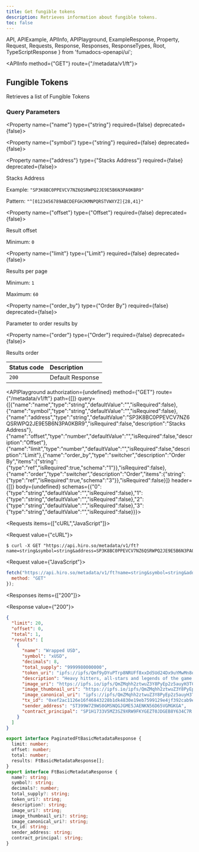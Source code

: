 ```yaml
---
title: Get fungible tokens
description: Retrieves information about fungible tokens.
toc: false
---
```


  API,
  APIExample,
  APIInfo,
  APIPlayground,
  ExampleResponse,
  Property,
  Request,
  Requests,
  Response,
  Responses,
  ResponseTypes,
  Root,
  TypeScriptResponse
} from 'fumadocs-openapi/ui';

<Root baseUrl="https://api.hiro.so">

<API>

<APIInfo method={"GET"} route={"/metadata/v1/ft"}>

## Fungible Tokens

Retrieves a list of Fungible Tokens

### Query Parameters

<Property name={"name"} type={"string"} required={false} deprecated={false}>

</Property>

<Property name={"symbol"} type={"string"} required={false} deprecated={false}>

</Property>

<Property name={"address"} type={"Stacks Address"} required={false} deprecated={false}>

Stacks Address

<span>Example: `"SP3K8BC0PPEVCV7NZ6QSRWPQ2JE9E5B6N3PA0KBR9"`</span>

<span>Pattern: `"^[0123456789ABCDEFGHJKMNPQRSTVWXYZ]{28,41}"`</span>

</Property>

<Property name={"offset"} type={"Offset"} required={false} deprecated={false}>

Result offset

<span>Minimum: `0`</span>

</Property>

<Property name={"limit"} type={"Limit"} required={false} deprecated={false}>

Results per page

<span>Minimum: `1`</span>

<span>Maximum: `60`</span>

</Property>

<Property name={"order_by"} type={"Order By"} required={false} deprecated={false}>

Parameter to order results by

</Property>

<Property name={"order"} type={"Order"} required={false} deprecated={false}>

Results order

</Property>

| Status code | Description |
| :------ | :------ |
| `200` | Default Response |

<APIPlayground authorization={undefined} method={"GET"} route={"/metadata/v1/ft"} path={[]} query={[{"name":"name","type":"string","defaultValue":"","isRequired":false},{"name":"symbol","type":"string","defaultValue":"","isRequired":false},{"name":"address","type":"string","defaultValue":"SP3K8BC0PPEVCV7NZ6QSRWPQ2JE9E5B6N3PA0KBR9","isRequired":false,"description":"Stacks Address"},{"name":"offset","type":"number","defaultValue":"","isRequired":false,"description":"Offset"},{"name":"limit","type":"number","defaultValue":"","isRequired":false,"description":"Limit"},{"name":"order_by","type":"switcher","description":"Order By","items":{"string":{"type":"ref","isRequired":true,"schema":"1"}},"isRequired":false},{"name":"order","type":"switcher","description":"Order","items":{"string":{"type":"ref","isRequired":true,"schema":"3"}},"isRequired":false}]} header={[]} body={undefined} schemas={{"0":{"type":"string","defaultValue":"","isRequired":false},"1":{"type":"string","defaultValue":"","isRequired":false},"2":{"type":"string","defaultValue":"","isRequired":false},"3":{"type":"string","defaultValue":"","isRequired":false}}}>

</APIPlayground>

</APIInfo>

<APIExample>

<Requests items={["cURL","JavaScript"]}>

<Request value={"cURL"}>

```terminal
$ curl -X GET "https://api.hiro.so/metadata/v1/ft?name=string&symbol=string&address=SP3K8BC0PPEVCV7NZ6QSRWPQ2JE9E5B6N3PA0KBR9&offset=0&limit=1&order_by=name&order=asc"
```

</Request>

<Request value={"JavaScript"}>

```js
fetch("https://api.hiro.so/metadata/v1/ft?name=string&symbol=string&address=SP3K8BC0PPEVCV7NZ6QSRWPQ2JE9E5B6N3PA0KBR9&offset=0&limit=1&order_by=name&order=asc", {
  method: "GET"
});
```

</Request>

</Requests>

<Responses items={["200"]}>

<Response value={"200"}>

<ResponseTypes>

<ExampleResponse>

```json
{
  "limit": 20,
  "offset": 0,
  "total": 1,
  "results": [
    {
      "name": "Wrapped USD",
      "symbol": "xUSD",
      "decimals": 8,
      "total_supply": "9999980000000",
      "token_uri": "ipfs://ipfs/Qmf9yDYuPTrp8NRUFf8xxDd5Ud24Dx9uYMwMn8o8G2cWPW/12200.json",
      "description": "Heavy hitters, all-stars and legends of the game join forces to create a collection of unique varsity jackets",
      "image_uri": "https://ipfs.io/ipfs/QmZMqhh2ztwuZ3Y8PyEp2z5auyH3TCm3nnr5ZfjjgDjd5q/12199.png",
      "image_thumbnail_uri": "https://ipfs.io/ipfs/QmZMqhh2ztwuZ3Y8PyEp2z5auyH3TCm3nnr5ZfjjgDjd5q/12199.png",
      "image_canonical_uri": "ipfs://ipfs/QmZMqhh2ztwuZ3Y8PyEp2z5auyH3TCm3nnr5ZfjjgDjd5q/12199.png",
      "tx_id": "0xef2ac1126e16f46843228b1dk4830e19eb7599129e4jf392cab9e65ae83a45c0",
      "sender_address": "ST399W7Z9WS0GMSNQGJGME5JAENKN56D65VGMGKGA",
      "contract_principal": "SP1H1733V5MZ3SZ9XRW9FKYGEZT0JDGEB8Y634C7R.miamicoin-token-v2"
    }
  ]
}
```

</ExampleResponse>

<TypeScriptResponse>

```ts
export interface PaginatedFtBasicMetadataResponse {
  limit: number;
  offset: number;
  total: number;
  results: FtBasicMetadataResponse[];
}
export interface FtBasicMetadataResponse {
  name?: string;
  symbol?: string;
  decimals?: number;
  total_supply?: string;
  token_uri?: string;
  description?: string;
  image_uri?: string;
  image_thumbnail_uri?: string;
  image_canonical_uri?: string;
  tx_id: string;
  sender_address: string;
  contract_principal: string;
}
```

</TypeScriptResponse>

</ResponseTypes>

</Response>

</Responses>

</APIExample>

</API>

</Root>

